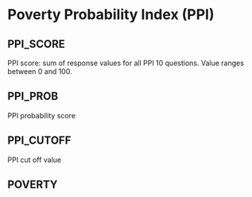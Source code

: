 # Poverty Probability Index (PPI)

## PPI_SCORE
PPI score: sum of response values for all PPI 10 questions.  Value ranges between 0 and 100.

## PPI_PROB
PPI probability score

## PPI_CUTOFF
PPI cut off value

## POVERTY
